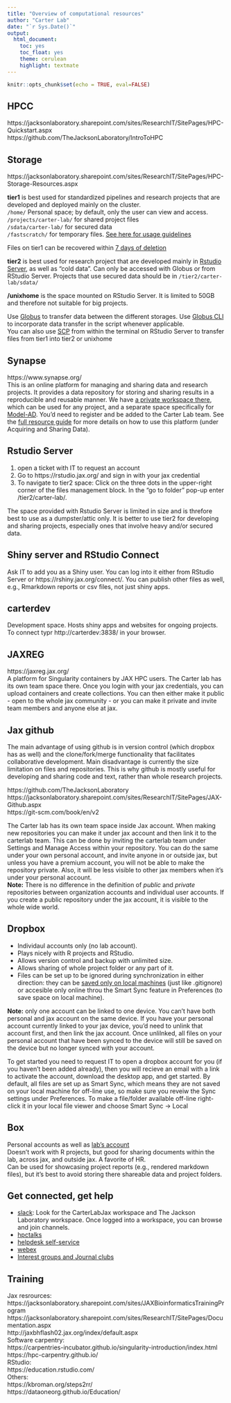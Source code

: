 ```yaml
---
title: "Overview of computational resources"
author: "Carter Lab"
date: "`r Sys.Date()`"
output:
  html_document:
    toc: yes
    toc_float: yes
    theme: cerulean
    highlight: textmate
---
```


```r
knitr::opts_chunk$set(echo = TRUE, eval=FALSE)
```

## HPCC
https://jacksonlaboratory.sharepoint.com/sites/ResearchIT/SitePages/HPC-Quickstart.aspx  
https://github.com/TheJacksonLaboratory/IntroToHPC  

## Storage
https://jacksonlaboratory.sharepoint.com/sites/ResearchIT/SitePages/HPC-Storage-Resources.aspx   

**tier1** is best used for standardized pipelines and research projects that are developed and deployed mainly on the cluster.  
```/home/``` Personal space; by default, only the user can view and access.  
```/projects/carter-lab/``` for shared project files  
```/sdata/carter-lab/``` for secured data  
```/fastscratch/``` for temporary files. [See here for usage guidelines](https://jacksonlaboratory.sharepoint.com/sites/ResearchIT/SitePages/Fastscratch-Guidelines-and-Usage.aspx)

Files on tier1 can be recovered within [7 days of deletion](https://jacksonlaboratory.sharepoint.com/sites/ResearchIT/SitePages/Recovering-Data-from-the-.snapshot-Directory.aspx)  

**tier2** is best used for research project that are developed mainly in [Rstudio Server], as well as "cold data". Can only be accessed with Globus or from RStudio Server. Projects that use secured data should be in ```/tier2/carter-lab/sdata/```

**/unixhome** is the space mounted on RStudio Server. It is limited to 50GB and therefore not suitable for big projects.

Use [Globus](https://jacksonlaboratory.sharepoint.com/sites/ResearchIT/SitePages/Globus-Data-Transfers.aspx) to transfer data between the different storages. Use [Globus CLI](https://docs.globus.org/cli/quickstart/) to incorporate data transfer in the script whenever applicable.  
You can also use [SCP](https://haydenjames.io/linux-securely-copy-files-using-scp/) from within the terminal on RStudio Server to transfer files from tier1 into tier2 or unixhome 

## Synapse
https://www.synapse.org/  
This is an online platform for managing and sharing data and research projects. It provides a data repository for storing and sharing results in a reproducible and reusable manner. We have [a private workspace there](https://www.synapse.org/#!Synapse:syn23573590/wiki/), which can be used for any project, and a separate space specifically for [Model-AD](https://www.synapse.org/#!Synapse:syn7419026/wiki/586126). You'd need to register and be added to the Carter Lab team. See the [full resource guide](https://rshiny.jax.org/connect/#/apps/167/access) for more details on how to use this platform (under Acquiring and Sharing Data). 

## Rstudio Server

1. open a ticket with IT to request an account
2. Go to https://rstudio.jax.org/ and sign in with your jax credential  
3. To navigate to tier2 space: Click on the three dots in the upper-right corner of the files   management block. In the "go to folder" pop-up enter /tier2/carter-lab/.  

The space provided with Rstudio Server is limited in size and is threfore best to use as a dumpster/attic only. It is better to use tier2 for developing and sharing projects, especially ones that involve heavy and/or secured data.

## Shiny server and RStudio Connect
Ask IT to add you as a Shiny user. You can log into it either from RStudio Server or https://rshiny.jax.org/connect/. You can publish other files as well, e.g., Rmarkdown reports or csv files, not just shiny apps.

## carterdev
Development space. Hosts shiny apps and websites for ongoing projects. To connect typr http://carterdev:3838/ in your browser.

## JAXREG
https://jaxreg.jax.org/  
A platform for Singularity containers by JAX HPC users. The Carter lab has its own team space there. Once you login with your jax credentials, you can upload containers and create collections. You can then either make it public - open to the whole jax community - or you can make it private and invite team members and anyone else at jax.

## Jax github
The main advantage of using github is in version control (which dropbox has as well) and the clone/fork/merge functionality that facilitates collaborative development. Main disadvantage is currently the size limitation on files and repositories. This is why github is mostly useful for developing and sharing code and text, rather than whole research projects. 

https://github.com/TheJacksonLaboratory  
https://jacksonlaboratory.sharepoint.com/sites/ResearchIT/SitePages/JAX-Github.aspx  
https://git-scm.com/book/en/v2  

The Carter lab has its own team space inside Jax account. When making new repositories you can make it under jax account and then link it to the carterlab team. This can be done by inviting the carterlab team under Settings and Manage Access within your repository. You can do the same under your own personal account, and invite anyone in or outside jax, but unless you have a premium account, you will not be able to make the repository private. Also, it will be less visible to other jax members when it's under your personal account.  
**Note:** There is no difference in the definition of *public* and *private* repositories between organization accounts and individual user accounts. If you create a public repository under the jax account, it is visible to the whole wide world.   


## Dropbox 

* Individaul accounts only (no lab account).  
* Plays nicely with R projects and RStudio.  
* Allows version control and backup with unlimited size.  
* Allows sharing of whole project folder or any part of it.  
* Files can be set up to be ignored during synchronization in either direction: they can be [saved only on local machines](https://help.dropbox.com/files-folders/restore-delete/ignored-files) (just like .gitignore) or accesible only online throu the Smart Sync feature in Preferences (to save space on local machine).   

**Note:** only one account can be linked to one device. You can't have both personal and jax account on the same device. If you have your personal account currently linked to your jax device, you'd need to unlink that account first, and then link the jax account. Once unlilnked, all files on your personal account that have been synced to the device will still be saved on the device but no longer synced with your account.  

To get started you need to request IT to open a dropbox account for you (if you haven't been added already), then you will recieve an email with a link to activate the account, download the desktop app, and get started. By default, all files are set up as Smart Sync, which means they are not saved on your local machine for off-line use, so make sure you reveiw the Sync settings under Preferences. To make a file/folder available off-line right-click it in your local file viewer and choose Smart Sync -> Local

## Box
Personal accounts as well as [lab's account](https://thejacksonlaboratory.ent.box.com/folder/49919058619)  
Doesn't work with R projects, but good for sharing documents within the lab, across jax, and outside jax. A favorite of HR.  
Can be used for showcasing project reports (e.g., rendered markdown files), but it's best to avoid storing there shareable data and project folders.  

## Get connected, get help

* [slack](https://jacksonlaboratory.sharepoint.com/sites/IT/SitePages/How-to-use-Slack.aspx): Look for the CarterLabJax workspace and The Jackson Laboratory workspace. Once logged into a workspace, you can browse and join channels.  
* [hpctalks](https://hpctalk.jax.org/)
* [helpdesk self-service](https://jax.service-now.com/jax)
* [webex](https://jacksonlaboratory.sharepoint.com/sites/IT/SitePages/Webex-Meetings-Introduction.aspx)
* [Interest groups and Journal clubs](https://jacksonlaboratory.sharepoint.com/:x:/r/sites/ResearchResources/_layouts/15/Doc.aspx?sourcedoc=%7B3C15F833-3032-4560-831B-D6F02A6E6757%7D&file=Interest%20Groups%20and%20Journal%20Clubs%2009.2020.xlsx&action=default&mobileredirect=true&DefaultItemOpen=1)

## Training
Jax resrources:  
https://jacksonlaboratory.sharepoint.com/sites/JAXBioinformaticsTrainingProgram  
https://jacksonlaboratory.sharepoint.com/sites/ResearchIT/SitePages/Documentation.aspx  
http://jaxbhflash02.jax.org/index/default.aspx   
Software carpentry:   
https://carpentries-incubator.github.io/singularity-introduction/index.html   
https://hpc-carpentry.github.io/  
RStudio:  
https://education.rstudio.com/  
Others:  
https://kbroman.org/steps2rr/  
https://dataoneorg.github.io/Education/
